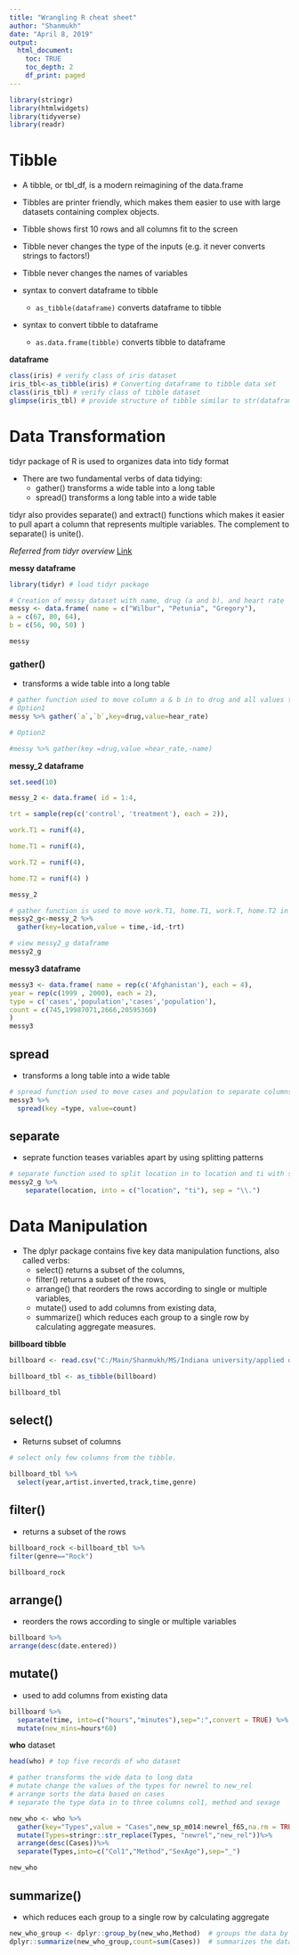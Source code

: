```yaml
---
title: "Wrangling R cheat sheet"
author: "Shanmukh"
date: "April 8, 2019"
output:
  html_document:
    toc: TRUE
    toc_depth: 2
    df_print: paged
---
```


```r
library(stringr)
library(htmlwidgets)
library(tidyverse)
library(readr)
```

# Tibble

- A tibble, or tbl_df, is a modern reimagining of the data.frame

- Tibbles are printer friendly, which makes them easier to use with large datasets containing complex objects.

- Tibble shows first 10 rows and all columns fit to the screen

- Tibble never changes the type of the inputs (e.g. it never converts strings to factors!)

- Tibble never changes the names of variables

* syntax to convert dataframe to tibble

  - `as_tibble(dataframe)` converts dataframe to tibble

* syntax to convert tibble to dataframe
  - `as.data.frame(tibble)` converts tibble to dataframe

**dataframe**
```r
class(iris) # verify class of iris dataset
iris_tbl<-as_tibble(iris) # Converting dataframe to tibble data set
class(iris_tbl) # verify class of tibble dataset
glimpse(iris_tbl) # provide structure of tibble similar to str(dataframe)
```

# Data Transformation

tidyr package of R is used to organizes data into tidy format

* There are two fundamental verbs of data tidying:
    - gather() transforms a wide table into a long table
    - spread() transforms a long table into a wide table

tidyr also provides separate() and extract() functions which makes it easier to pull apart a column that represents multiple variables. The complement to separate() is unite().

*Referred from tidyr overview*
[Link](https://tidyr.tidyverse.org/)

**messy dataframe**
```r
library(tidyr) # load tidyr package

# Creation of messy_dataset with name, drug (a and b), and heart rate
messy <- data.frame( name = c("Wilbur", "Petunia", "Gregory"), 
a = c(67, 80, 64), 
b = c(56, 90, 50) )

messy

```

### gather()
- transforms a wide table into a long table

```r
# gather function used to move column a & b in to drug and all values to column heart rate
# Option1
messy %>% gather(`a`,`b`,key=drug,value=hear_rate)

# Option2

#messy %>% gather(key =drug,value =hear_rate,-name)

```
**messy_2 dataframe**
```r
set.seed(10) 

messy_2 <- data.frame( id = 1:4, 

trt = sample(rep(c('control', 'treatment'), each = 2)), 

work.T1 = runif(4), 

home.T1 = runif(4), 

work.T2 = runif(4), 

home.T2 = runif(4) )

messy_2
```

```r
# gather function is used to move work.T1, home.T1, work.T, home.T2 in to a column location and all values to time
messy2_g<-messy_2 %>%
  gather(key=location,value = time,-id,-trt)

# view messy2_g dataframe
messy2_g
```
**messy3 dataframe**
```r

messy3 <- data.frame( name = rep(c('Afghanistan'), each = 4), 
year = rep(c(1999 , 2000), each = 2), 
type = c('cases','population','cases','population'),
count = c(745,19987071,2666,20595360)
)
messy3
```

## spread
- transforms a long table into a wide table
```r
# spread function used to move cases and population to separate columns and count column will be values for the cases and population column
messy3 %>%
  spread(key =type, value=count)

```
## separate

- seprate function teases variables apart by using splitting patterns

```r
# separate function used to split location in to location and ti with separater .
messy2_g %>% 
    separate(location, into = c("location", "ti"), sep = "\\.")
```

  

# Data Manipulation

* The dplyr package contains five key data manipulation functions, also called verbs:
    - select() returns a subset of the columns,
    - filter() returns a subset of the rows,
    - arrange() that reorders the rows according to single or multiple variables,
    - mutate()  used to add columns from existing data,
    - summarize() which reduces each group to a single row by calculating aggregate measures.

**billboard tibble**
```r
billboard <- read.csv("C:/Main/Shanmukh/MS/Indiana university/applied data science/data/v59i10-data/billboard.csv", header=TRUE)

billboard_tbl <- as_tibble(billboard)

billboard_tbl

```

## select()

- Returns subset of columns

```r
# select only few columns from the tibble.

billboard_tbl %>%
  select(year,artist.inverted,track,time,genre)


```
## filter() 
- returns a subset of the rows

```r
billboard_rock <-billboard_tbl %>%
filter(genre=="Rock")

billboard_rock

```
## arrange() 
- reorders the rows according to single or multiple variables
```r
billboard %>%
arrange(desc(date.entered))
```
## mutate()
- used to add columns from existing data
```r
billboard %>%
  separate(time, into=c("hours","minutes"),sep=":",convert = TRUE) %>%
  mutate(new_mins=hours*60)

```
**who** dataset  
```r
head(who) # top five records of who dataset

```

```r
# gather transforms the wide data to long data
# mutate change the values of the types for newrel to new_rel
# arrange sorts the data based on cases
# separate the type data in to three columns col1, method and sexage

new_who <- who %>%
  gather(key="Types",value = "Cases",new_sp_m014:newrel_f65,na.rm = TRUE)%>%
  mutate(Types=stringr::str_replace(Types, "newrel","new_rel"))%>%
  arrange(desc(Cases))%>%
  separate(Types,into=c("Col1","Method","SexAge"),sep="_")

new_who
```


## summarize()
- which reduces each group to a single row by calculating aggregate
```r

new_who_group <- dplyr::group_by(new_who,Method)  # groups the data by method
dplyr::summarize(new_who_group,count=sum(Cases))  # summarizes the data by method sum of cases

```

